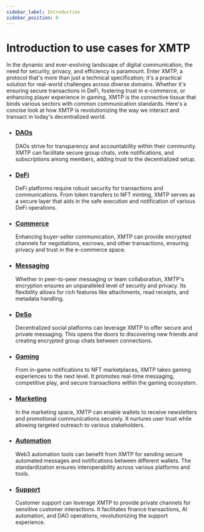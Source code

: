 ```yaml
---
sidebar_label: Introduction
sidebar_position: 0
---
```


# Introduction to use cases for XMTP

In the dynamic and ever-evolving landscape of digital communication, the need for security, privacy, and efficiency is paramount. Enter XMTP, a protocol that's more than just a technical specification; it's a practical solution for real-world challenges across diverse domains. Whether it's ensuring secure transactions in DeFi, fostering trust in e-commerce, or enhancing player experience in gaming, XMTP is the connective tissue that binds various sectors with common communication standards. Here's a concise look at how XMTP is revolutionizing the way we interact and transact in today's decentralized world.

- ### [DAOs](/docs/use-cases/dao)

  DAOs strive for transparency and accountability within their community. XMTP can facilitate secure group chats, vote notifications, and subscriptions among members, adding trust to the decentralized setup.

- ### [DeFi](/docs/use-cases/defi)

    DeFi platforms require robust security for transactions and communications. From token transfers to NFT minting, XMTP serves as a secure layer that aids in the safe execution and notification of various DeFi operations.

- ### [Commerce](/docs/use-cases/Commerce)

  Enhancing buyer-seller communication, XMTP can provide encrypted channels for negotiations, escrows, and other transactions, ensuring privacy and trust in the e-commerce space.

- ### [Messaging](/docs/use-cases/Messaging)

  Whether in peer-to-peer messaging or team collaboration, XMTP's encryption ensures an unparalleled level of security and privacy. Its flexibility allows for rich features like attachments, read receipts, and metadata handling.

- ### [DeSo](/docs/use-cases/DeSo)

  Decentralized social platforms can leverage XMTP to offer secure and private messaging. This opens the doors to discovering new friends and creating encrypted group chats between connections.

- ### [Gaming](/docs/use-cases/Gaming)

  From in-game notifications to NFT marketplaces, XMTP takes gaming experiences to the next level. It promotes real-time messaging, competitive play, and secure transactions within the gaming ecosystem.

- ### [Marketing](/docs/use-cases/Marketing)

  In the marketing space, XMTP can enable wallets to receive newsletters and promotional communications securely. It nurtures user trust while allowing targeted outreach to various stakeholders.

- ### [Automation](/docs/use-cases/Automation)

  Web3 automation tools can benefit from XMTP for sending secure automated messages and notifications between different wallets. The standardization ensures interoperability across various platforms and tools.

- ### [Support](/docs/use-cases/Support)

  Customer support can leverage XMTP to provide private channels for sensitive customer interactions. It facilitates finance transactions, AI automation, and DAO operations, revolutionizing the support experience.